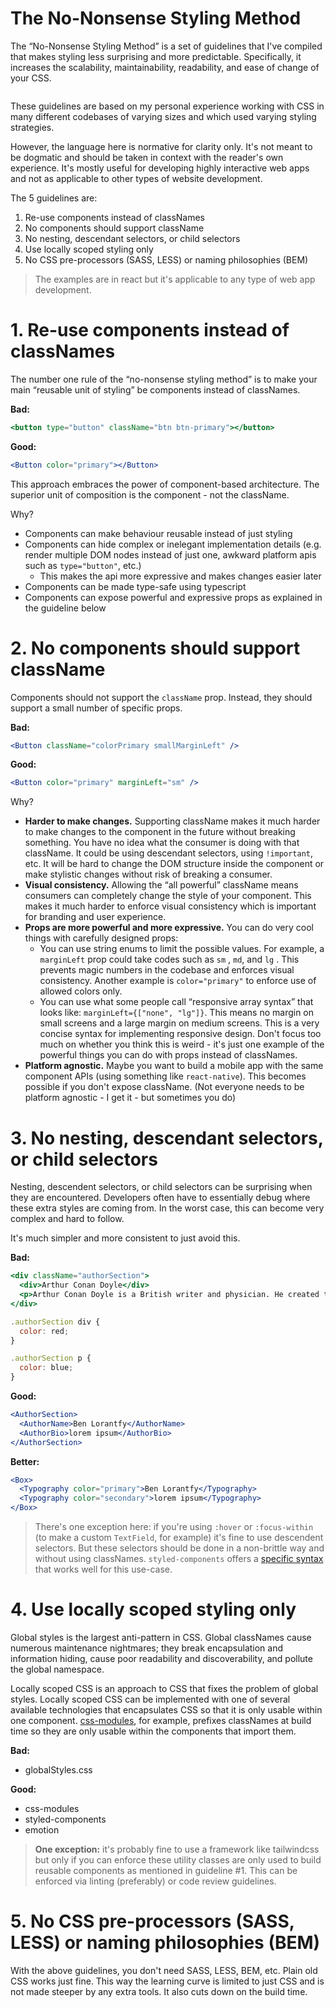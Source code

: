 # The No-Nonsense Styling Method

The “No-Nonsense Styling Method” is a set of guidelines that I've compiled that makes styling less surprising and more predictable.  Specifically, it increases the scalability, maintainability, readability, and ease of change of your CSS.


<picture>
  <source srcSet={`${balloonsWebp} 1x, ${balloonsWebp2x} 2x`} type="image/webp" />
  <source srcSet={`${balloonsJpg} 1x, ${balloonsJpg2x} 2x`} type="image/jpeg" />
  <img alt="" className="m-auto mt-16 mb-16" width={845} height={469} style={{ width: "845px", height: "auto", maxWidth: "100%" }} src={balloonsJpg} />
</picture>

These guidelines are based on my personal experience working with CSS in many different codebases of varying sizes and which used varying styling strategies.  

However, the language here is normative for clarity only.  It's not meant to be dogmatic and should be taken in context with the reader's own experience. It's mostly useful for developing highly interactive web apps and not as applicable to other types of website development.

The 5 guidelines are:

1. Re-use components instead of classNames
2. No components should support className
3. No nesting, descendant selectors, or child selectors
4. Use locally scoped styling only
5. No CSS pre-processors (SASS, LESS) or naming philosophies (BEM)

> The examples are in react but it's applicable to any type of web app development.

# 1. Re-use components instead of classNames

The number one rule of the “no-nonsense styling method” is to make your main “reusable unit of styling” be components instead of classNames.

**Bad:**

```jsx
<button type="button" className="btn btn-primary"></button>
```

**Good:**

```jsx
<Button color="primary"></Button>
```

This approach embraces the power of component-based architecture.  The superior unit of composition is the component - not the className.

Why?

- Components can make behaviour reusable instead of just styling
- Components can hide complex or inelegant implementation details (e.g. render multiple DOM nodes instead of just one, awkward platform apis such as `type="button"`, etc.)
    - This makes the api more expressive and makes changes easier later
- Components can be made type-safe using typescript
- Components can expose powerful and expressive props as explained in the guideline below

# 2. No components should support className

Components should not support the `className` prop.  Instead, they should support a small number of specific props.

**Bad:**

```jsx
<Button className="colorPrimary smallMarginLeft" />
```

**Good:**

```jsx
<Button color="primary" marginLeft="sm" />
```

Why?

- **Harder to make changes.**  Supporting className makes it much harder to make changes to the component in the future without breaking something.  You have no idea what the consumer is doing with that className.  It could be using descendant selectors, using `!important`, etc.  It will be hard to change the DOM structure inside the component or make stylistic changes without risk of breaking a consumer.
- **Visual consistency.**  Allowing the “all powerful” className means consumers can completely change the style of your component.  This makes it much harder to enforce visual consistency which is important for branding and user experience.
- **Props are more powerful and more expressive.**  You can do very cool things with carefully designed props:
    - You can use string enums to limit the possible values.  For example, a `marginLeft` prop could take codes such as `sm` , `md`, and `lg` .  This prevents magic numbers in the codebase and enforces visual consistency.  Another example is `color="primary"` to enforce use of allowed colors only.
    - You can use what some people call “responsive array syntax” that looks like: `marginLeft={["none", "lg"]}`.  This means no margin on small screens and a large margin on medium screens.  This is a very concise syntax for implementing responsive design.  Don't focus too much on whether you think this is weird - it's just one example of the powerful things you can do with props instead of classNames.
- **Platform agnostic.**  Maybe you want to build a mobile app with the same component APIs (using something like `react-native`).  This becomes possible if you don't expose className.  (Not everyone needs to be platform agnostic - I get it - but sometimes you do)

# 3. No nesting, descendant selectors, or child selectors

Nesting, descendent selectors, or child selectors can be surprising when they are encountered.   Developers often have to essentially debug where these extra styles are coming from.  In the worst case, this can become very complex and hard to follow.  

It's much simpler and more consistent to just avoid this.

 

**Bad:**

```jsx
<div className="authorSection">
  <div>Arthur Conan Doyle</div>
  <p>Arthur Conan Doyle is a British writer and physician. He created the character Sherlock Holmes in 1887 for A Study in Scarlet, the first of four novels and fifty-six short stories about Holmes and Dr. Watson.</p>
</div>

.authorSection div {
  color: red;
}

.authorSection p {
  color: blue;
}
```

**Good:**

```jsx
<AuthorSection>
  <AuthorName>Ben Lorantfy</AuthorName>
  <AuthorBio>lorem ipsum</AuthorBio>
</AuthorSection>
```

**Better:**

```jsx
<Box>
  <Typography color="primary">Ben Lorantfy</Typography>
  <Typography color="secondary">lorem ipsum</Typography>
</Box>
```


> There's one exception here: if you're using `:hover` or `:focus-within` (to make a custom `TextField`, for example) it's fine to use descendent selectors.  But these selectors should be done in a non-brittle way and without using classNames.  `styled-components` offers a [specific syntax](https://styled-components.com/docs/advanced#referring-to-other-components) that works well for this use-case.

# 4. Use locally scoped styling only

Global styles is the largest anti-pattern in CSS.  Global classNames cause numerous maintenance nightmares; they break encapsulation and information hiding, cause poor readability and discoverability, and pollute the global namespace.

Locally scoped CSS is an approach to CSS that fixes the problem of global styles.  Locally scoped CSS can be implemented with one of several available technologies that encapsulates CSS so that it is only usable within one component.  [css-modules](https://github.com/css-modules/css-modules), for example, prefixes classNames at build time so they are only usable within the components that import them.

**Bad:**

- globalStyles.css

**Good:**

- css-modules
- styled-components
- emotion

> **One exception:** it's probably fine to use a framework like tailwindcss but only if you can enforce these utility classes are only used to build reusable components as mentioned in guideline #1.  This can be enforced via linting (preferably) or code review guidelines.
> 

# 5. No CSS pre-processors (SASS, LESS) or naming philosophies (BEM)

With the above guidelines, you don't need SASS, LESS, BEM, etc.  Plain old CSS works just fine.  This way the learning curve is limited to just CSS and is not made steeper by any extra tools.  It also cuts down on the build time.
